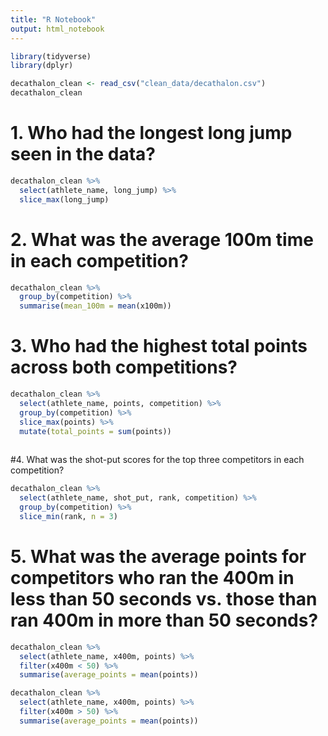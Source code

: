 ```yaml
---
title: "R Notebook"
output: html_notebook
---
```


```r
library(tidyverse)
library(dplyr)
```


```r
decathalon_clean <- read_csv("clean_data/decathalon.csv")
decathalon_clean
```

# 1. Who had the longest long jump seen in the data?

```r
decathalon_clean %>% 
  select(athlete_name, long_jump) %>% 
  slice_max(long_jump)
```
# 2. What was the average 100m time in each competition?
```r
decathalon_clean %>% 
  group_by(competition) %>% 
  summarise(mean_100m = mean(x100m))
```
# 3. Who had the highest total points across both competitions?
```r
decathalon_clean %>% 
  select(athlete_name, points, competition) %>% 
  group_by(competition) %>% 
  slice_max(points) %>% 
  mutate(total_points = sum(points))
  
```

#4. What was the shot-put scores for the top three competitors in each competition?
```r
decathalon_clean %>%
  select(athlete_name, shot_put, rank, competition) %>% 
  group_by(competition) %>% 
  slice_min(rank, n = 3) 
```

# 5. What was the average points for competitors who ran the 400m in less than 50 seconds vs. those than ran 400m in more than 50 seconds?
```r
decathalon_clean %>%
  select(athlete_name, x400m, points) %>% 
  filter(x400m < 50) %>% 
  summarise(average_points = mean(points))

decathalon_clean %>%
  select(athlete_name, x400m, points) %>% 
  filter(x400m > 50) %>% 
  summarise(average_points = mean(points))
```

